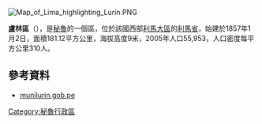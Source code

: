 [[Image:Map_of_Lima_highlighting_Lurín.PNG|right]]
{{coord|12|16|45|S|76|52|30|W|region:PE_type:adm3rd_source:kolossus-itwiki|display=title}}

'''盧林區'''（{{lang-es|Distrito de Lurín}}），是[[秘魯|秘魯]]的一個區，位於該國西部[[利馬大區|利馬大區]]的[[利馬省|利馬省]]，始建於1857年1月2日，面積181.12平方公里，海拔高度9米，2005年人口55,953，人口密度每平方公里310人。

==參考資料==
*[http://www.munilurin.gob.pe munilurin.gob.pe] {{Wayback|url=http://www.munilurin.gob.pe/ |date=20210119163146 }}

{{Peru-geo-stub}}
[[Category:秘魯行政區|Category:秘魯行政區]]